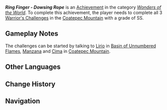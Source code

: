 {{Achievement Infobox
|id           = 81528
|order id     = 1512
|category     = Wonders of the World
|description  = Complete all the Warrior's Challenges of the Scions of the Canopy with the highest possible grade.
|requirements = 
|primogems    = 5
|tracking     = 
|topic        = Warrior's Challenge
|type         = Exploration
|quest        = 
|hidden       = 1
}}
'''''Ring Finger - Dowsing Rope''''' is an [[Achievement]] in the category ''[[Wonders of the World]]''. To complete this achievement, the player needs to complete all 3 [[Warrior's Challenge]]s in the [[Coatepec Mountain]] with a grade of SS.

==Gameplay Notes==
The challenges can be started by talking to [[Lirio]] in [[Basin of Unnumbered Flames]], [[Manzana]] and [[Cima]] in [[Coatepec Mountain]].

<!--==Gallery==
{{Preview
|size=300px
|file=
|caption=
}}

==Video Guides==
{{EVT
|video1   = 
|caption1 = 
}}
-->
==Other Languages==
{{Other Languages
|en       = Ring Finger - Dowsing Rope
|zhs      = 无名指追魂索
|zhs_rm   = 
|zht      = 無名指追魂索
|zht_rm   = 
|zh_tl    = 
|ja       = 導く薬指の縄
|ja_rm    = Michibiku Kusuriyubi no Nawa
|ja_tl    = Guiding Ring Finger Cord
|ko       = 인도하는 약지의 밧줄
|ko_tl    = 
|es       = Cárcel de cuerdas
|es_tl    = Rope Prison
|fr       = Corde de chasse à l'âme
|fr_tl    = Soul-Hunt Rope
|ru       = Безымянный палец - верёвка
|ru_tl    = Ring Finger - Rope
|th       = เชือกไล่วิญญาณนิ้วนาง
|th_rm    = 
|th_tl    = 
|vi       = Trói Hồn Vô Danh
|vi_tl    = 
|de       = Dowsing Chain
|id       = Jari Manis Tali Cenayang
|id_tl    = Psychic's Rope <!-- | --> Ring Finger
|pt       = Corda de Perseguição de Almas
|pt_tl    = 
|tr       = Yüzük Parmağı - Su Arama Çubuğu
|tr_tl    = 
|it       = Corda persecutrice d'anime
|it_tl    = 
}}

==Change History==
{{Change History|5.0}}

==Navigation==
{{Achievement Navbox}}